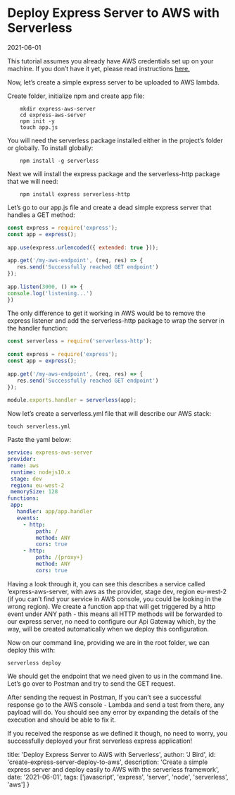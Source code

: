 
<Layout>

# Deploy Express Server to AWS with Serverless

<Date>2021-06-01</Date>

This tutorial assumes you already have AWS credentials set up on your machine. If you don’t have it yet, please read instructions [here.](https://docs.aws.amazon.com/cli/latest/userguide/cli-chap-configure.html)

Now, let’s create a simple express server to be uploaded to AWS lambda.

Create folder, initialize npm and create app file:

```shell
	mkdir express-aws-server
	cd express-aws-server
	npm init -y
	touch app.js
```

You will need the serverless package installed either in the project’s folder or globally. To install globally:

```shell
	npm install -g serverless
```

Next we will install the express package and the serverless-http package that we will need:

```shell
	npm install express serverless-http
```

Let’s go to our app.js file and create a dead simple express server that handles a GET method:

```js
const express = require('express');
const app = express();
 
app.use(express.urlencoded({ extended: true }));
 
app.get('/my-aws-endpoint', (req, res) => {
   res.send('Successfully reached GET endpoint')
});
 
app.listen(3000, () => {
console.log('listening...')
})
```


The only difference to get it working in AWS would be to remove the express listener and add the serverless-http package to wrap the server in the handler function:


```js
const serverless = require('serverless-http');
 
const express = require('express');
const app = express();
 
app.get('/my-aws-endpoint', (req, res) => {
   res.send('Successfully reached GET endpoint')
});
 
module.exports.handler = serverless(app);
```

Now let’s create a serverless.yml file that will describe our AWS stack:

```shell
touch serverless.yml
```

Paste the yaml below:

```yml
service: express-aws-server
provider:
 name: aws
 runtime: nodejs10.x
 stage: dev
 region: eu-west-2
 memorySize: 128
functions:
 app:
   handler: app/app.handler
   events:
     - http:
         path: /
         method: ANY
         cors: true
     - http:
         path: /{proxy+}
         method: ANY
         cors: true
```

Having a look through it, you can see this describes a service called ‘express-aws-server, with aws as the provider, stage dev, region eu-west-2 (if you can’t find your service in AWS console, you could be looking in the wrong region). We create a function app that will get triggered by a http event under ANY path - this means all HTTP methods will be forwarded to our express server, no need to configure our Api Gateway which, by the way, will be created automatically when we deploy this configuration.

Now on our command line, providing we are in the root folder, we can deploy this with:

```shell
serverless deploy
```

We should get the endpoint that we need given to us in the command line. Let’s go over to Postman and  try to send the GET request.

After sending the request in Postman, If you can’t see a successful response go to the AWS console - Lambda and send a test from there, any payload will do. You should see any error by expanding the details of the execution and should be able to fix it.

If you received the response as we defined it though, no need to worry, you successfully deployed your first serverless express application!

</Layout>

  title: 'Deploy Express Server to AWS with Serverless',
  author: 'J Bird',
  id: 'create-express-server-deploy-to-aws',
  description: 'Create a simple express server and deploy easily to AWS with the serverless framework',
  date: '2021-06-01',
  tags: ['javascript', 'express', 'server', 'node', 'serverless', 'aws']
}